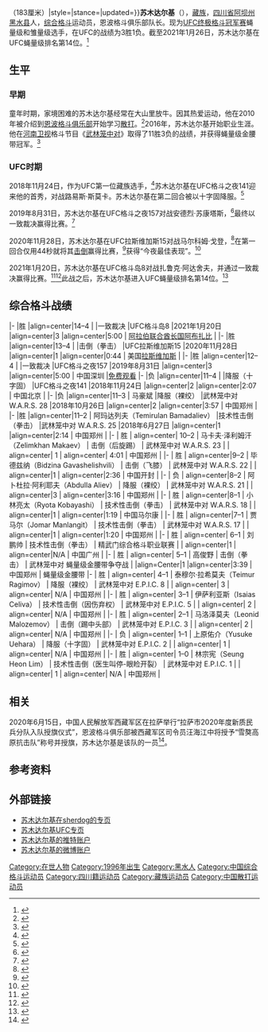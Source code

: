 {{Infobox martial artist|name=Su Mudaerji <br> 苏木达尔基 <br> བསོད་ནམས་དར་རྒྱས། <br> Sonam Darjiee|mma_subwin=1|kickbox_kowin=|kickbox_loss=|kickbox_koloss=|kickbox_draw=|kickbox_nc=|mma_kowin=11|mma_decwin=2|years_active=2016年至今|mma_koloss=|mma_subloss=4|mma_decloss=|mma_draw=|mma_nc=|sherdog=228263|footnotes=|kickbox_win=|team=[[恩波格斗|恩波格斗]]|image=|death_cause=|image_size=|other_names=藏族雄鹰（The Tibetan Eagle）|birth_name=苏木达尔基|birth_date={{birth date and age|1996|01|20}}|birth_place=[[四川省|四川省]][[阿坝藏族羌族自治州|阿坝州]][[黑水县|黑水县]]|death_date=|death_place=|residence=|fighting_out_of=中国四川省阿坝州|nationality={{PRC}}|height={{height|ft=5|in=8}}|weight_lb=125|weight_class=[[蝇量级|蝇量级]] <br>[[雏量级|雏量级]]|reach=72.0英寸<ref name="UFC Stats">{{Cite web|title=Stats {{!}} UFC|url=http://ufcstats.com/fighter-details/6e15f63b6c2e2c15|access-date=2020-10-04|website=ufcstats.com}}</ref>（183厘米）|style=|stance=|updated=}}'''苏木达尔基'''（{{Bd|1996年|1月20日}}），[[藏族|藏族]]，[[四川省|四川省]][[阿坝藏族羌族自治州|阿坝州]][[黑水县|黑水县]]人，[[综合格斗|综合格斗]]运动员，恩波格斗俱乐部队长。现为[[终极格斗冠军赛|UFC终极格斗冠军赛]]蝇量级和雏量级选手，在UFC的战绩为3胜1负。截至2021年1月26日，苏木达尔基在UFC蝇量级排名第14位。<ref>{{Cite web|title=Su Mudaerji - UFC|url=https://www.ufc.com/node/90632|accessdate=2021-01-26|author=|date=|format=|work=www.ufc.com|publisher=|language=en}}</ref>

== 生平 ==

=== 早期 ===
童年时期，家境困难的苏木达尔基经常在大山里放牛。因其热爱运动，他在2010年被介绍到[[恩波格斗俱乐部|恩波格斗俱乐部]]开始学习[[散打|散打]]。<ref>{{Cite web|title=苏木达尔基UFC三连胜，这个藏族放牛小子野心不小|url=http://www.bjnews.com.cn/detail/161122196615250.html|accessdate=2021-01-22|author=|date=|format=|work=www.bjnews.com.cn|publisher=|language=}}</ref>2016年，苏木达尔基开始职业生涯。他在[[河南卫视|河南卫视]]格斗节目《[[武林笼中对|武林笼中对]]》取得了11胜3负的战绩，并获得蝇量级金腰带冠军。<ref>{{Cite web|title=Su Mudaerji|url=https://www.sherdog.com/fighter/Su-Mudaerji-228263|accessdate=2020-08-07|author=Sherdog.com|work=Sherdog}}</ref>

=== UFC时期 ===
2018年11月24日，作为UFC第一位藏族选手，<ref>{{Cite web|title=Su Mudaerji’s UFC debut is ‘a moment of pride for the people of Tibet’|url=https://www.mmafighting.com/2018/11/23/18108645/su-mudaerji-ufc-debut-moment-pride-people-tibet-beijing|accessdate=2021-01-22|date=2018-11-23|last=Cruz|first=Guilherme|work=MMA Fighting|language=en}}</ref>苏木达尔基在UFC格斗之夜141迎来他的首秀，对战路易斯·斯莫卡。苏木达尔基在第二回合被以十字固降服。<ref>{{Cite web|title=UFC Beijing Preliminary Card Results and Recap|url=https://cagesidepress.com/2018/11/24/ufc-beijing-preliminary-card-results-and-recap/|accessdate=2021-01-22|date=2018-11-24|last=Staff|work=Cageside Press|language=en-US}}</ref>

2019年8月31日，苏木达尔基在UFC格斗之夜157对战安德烈·苏康塔斯，<ref>{{Cite web|title=Su Mudaerji vs. Andre Soukhamthath toegevoegd aan UFC Shenzhen card|url=https://mmadna.nl/sumudaerji-vs-andre-soukhamthath-toegevoegd-aan-ufc-shenzhen-card/|accessdate=2021-01-22|date=2019-07-23|last=DNA|first=MMA|work=MMA DNA|language=en-US}}</ref>最终以一致裁决赢得比赛。<ref>{{Cite web|title=UFC Shenzhen Results: Su Mudaerji Dominates Andre Soukhamthath Impressively|url=https://cagesidepress.com/2019/08/31/ufc-shenzhen-results-su-mudaerji/|accessdate=2021-01-22|date=2019-08-31|last=Doherty|first=Dan|work=Cageside Press|language=en-US}}</ref>

2020年11月28日，苏木达尔基在UFC拉斯维加斯15对战马尔科姆·戈登，<ref>{{Cite web|title=Su Mudaerji vs. Malcolm Gordon toegevoegd aan UFC evenement op 28 november|url=https://mmadna.nl/su-mudaerji-vs-malcolm-gordon-toegevoegd-aan-ufc-evenement-op-28-november/|accessdate=2021-01-22|date=2020-09-12|last=DNA|first=MMA|work=MMA DNA|language=en-US}}</ref>在第一回合仅用44秒就将其[[擊倒|击倒]]赢得比赛，<ref>{{Cite web|title=UFC Vegas 15 Results: Su Mudaerji Destroys Malcolm Gordon|url=https://cagesidepress.com/2020/11/28/ufc-vegas-15-results-su-mudaerji-destroys-malcolm-gordon/|accessdate=2021-01-22|date=2020-11-28|last=Evanoff|first=Josh|work=Cageside Press|language=en-US}}</ref>获得“今夜最佳表现”。<ref name=":0">{{Cite web|title=UFC Vegas 15 post-fight bonuses: Smith nabs POTN for round 1 triangle|url=https://www.bloodyelbow.com/2020/11/29/21724480/ufc-vegas-15-post-fight-bonuses-smith-nabs-potn-for-first-round-triangle|accessdate=2021-01-22|date=2020-11-29|last=Haynes|first=Stephie|work=Bloody Elbow|language=en}}</ref>

2021年1月20日，苏木达尔基在UFC格斗岛8对战扎鲁克·阿达舍夫，并通过一致裁决赢得比赛。<ref>{{Cite web|title=Su Mudaerji pakt short notice partij tegen Zarrukh Adashev op 20 januari in Abu Dhabi|url=https://mmadna.nl/su-mudaerji-pakt-short-notice-partij-tegen-zarrukh-adashev-op-20-januari-in-abu-dhabi/|accessdate=2021-01-22|date=2020-12-31|last=DNA|first=MMA|work=MMA DNA|language=en-US}}</ref><ref>{{Cite web|title=UFC Fight Island 8 Results: Su Mudaerji Wins Tactical Fight Over Zarrukh Adashev|url=https://cagesidepress.com/2021/01/20/ufc-fight-island-8-results-su-mudaerji/|accessdate=2021-01-22|date=2021-01-20|last=Doherty|first=Dan|work=Cageside Press|language=en-US}}</ref>此战之后，苏木达尔基进入UFC蝇量级排名第14位。<ref>{{Cite web|title=Rankings - UFC|url=https://web.archive.org/web/20210127090032/https://www.ufc.com/rankings|accessdate=2021-01-27|author=|date=2021-01-27|format=|work=web.archive.org|publisher=|language=}}</ref>

== 综合格斗战绩 ==
{{MMArecordbox
|draws=
|nc=
|ko-wins=11
|sub-wins=1
|dec-wins=2
|ko-losses=
|sub-losses=4
|dec-losses=
|dq-wins=
|dq-losses=
|other-wins=
|other-losses=
}}

{{MMA record start}}
|-
|{{yes2}}胜
|align=center|14–4
|{{flagicon|UZB}} {{le|扎鲁克·阿达舍夫|Zarrukh Adashev}}
|一致裁决
|UFC格斗岛8
|2021年1月20日
|align=center|3
|align=center|5:00
|{{flagicon|ARE}} [[阿拉伯联合酋长国|阿拉伯联合酋长国]][[阿布扎比|阿布扎比]]
|
|-
|{{yes2}}胜
|align=center|13–4
|{{flagicon|CAN}} {{le|马尔科姆·戈登|Malcolm Gordon (fighter)}}
|击倒（拳击）
|UFC拉斯维加斯15
|2020年11月28日
|align=center|1
|align=center|0:44
|{{flagicon|USA}} 美国[[拉斯维加斯|拉斯维加斯]]
|{{small|回归蝇量级 <br>今夜最佳表现<br>[https://www.bilibili.com/video/BV1i3411T7Qq 免费观看]}}
|-
|{{yes2}}胜
|align=center|12–4
|{{flagicon|USA}} {{le|安德烈·苏康塔斯|Andre Soukhamthath}}
|一致裁决
|UFC格斗之夜157 
|2019年8月31日
|align=center|3
|align=center|5:00
|{{flagicon|PRC}} 中国深圳
|[https://www.bilibili.com/video/BV1Ay4y1S7Eo 免费观看]
|-
|{{no2}}负
|align=center|11–4
|{{flagicon|USA}} {{le|路易斯·斯莫卡|Louis Smolka}}
|降服（十字固）
|UFC格斗之夜141
|2018年11月24日
|align=center|2
|align=center|2:07
|{{flagicon|PRC}} 中国北京
|
|-
|{{no2}}负
|align=center|11–3
|{{flagicon|PRC}} 马豪斌
|降服（裸绞）
|武林笼中对 W.A.R.S. 28
|2018年10月26日
|align=center|2 
|align=center|3:57
|{{flagicon|PRC}} 中国郑州
|{{small|蝇量级比赛}}
|-
|{{yes2}}胜
|align=center|11–2
|{{flagicon|RUS}} 阿玛达列夫（Temirulan Bamadaliev）
|技术性击倒（拳击）
|武林笼中对 W.A.R.S. 25
|2018年6月27日
|align=center|1
|align=center|2:14
|{{flagicon|PRC}} 中国郑州
|{{small|无限量级（130磅）比赛}}
|-
| {{yes2}}胜
| align=center| 10–2
| {{flagicon|RUS}} 马卡夫·泽利姆汗（Zelimkhan Makaev）
| 击倒（后旋踢）
| 武林笼中对 W.A.R.S. 23
| {{dts|2018|April|14}}
| align=center| 1
| align=center| 4:01
|{{flagicon|PRC}} 中国郑州
|{{small|雏量级首秀}}
|-
| {{yes2}}胜
| align=center|9–2
| {{flagicon|GEO}} 毕德兹纳（Bidzina Gavashelishvili）
| 击倒（飞膝）
| 武林笼中对 W.A.R.S. 22
| {{dts|2018|March|17}}
| align=center|1
| align=center|2:36
|{{flagicon|PRC}} 中国开封
|{{small|无限量级（128磅）比赛}}
|-
| {{no2}}负
| align=center|8–2
| {{flagicon|RUS}} 阿卜杜拉·阿利耶夫（Abdulla Aliev）
| 降服（裸绞）
| 武林笼中对 W.A.R.S. 21
| {{dts|2018|January|13}}
| align=center|3
| align=center|3:16
|{{flagicon|PRC}} 中国郑州
|{{small|争夺空缺的武林笼中对蝇量级冠军}}
|-
| {{yes2}}胜
| align=center|8–1
| {{flagicon|JPN}} 小林亮太（Ryota Kobayashi）
| 技术性击倒（拳击）
| 武林笼中对 W.A.R.S. 18
| {{dts|2017|October|28}}
| align=center|1
| align=center|1:19
|{{flagicon|PRC}} 中国马尔康
|{{small|无限量级（130磅）比赛}}
|-
| {{yes2}}胜
| align=center|7–1
| {{flagicon|PHL}} 贾马尔（Jomar Manlangit）
| 技术性击倒（拳击）
| 武林笼中对 W.A.R.S. 17
| {{dts|2017|September|16}}
| align=center|1
| align=center|1:20
|{{flagicon|PRC}} 中国郑州
|{{small|无限量级（130磅）比赛}}
|-
| {{yes2}}胜
| align=center| 6–1
| {{flagicon|PRC}} 刘鹏帅
| 技术性击倒（拳击）
| 精武门综合格斗职业联赛
| {{dts|2017|April|07}}
| align=center|1
| align=center|N/A
|{{flagicon|PRC}} 中国广州
|
|-
| {{yes2}}胜
| align=center| 5–1
| {{flagicon|PRC}} 高俊野
| 击倒（拳击）
| 武林笼中对 蝇量级金腰带争夺战
|{{dts|2017|January|13}}
|align=Center|1
|align=center|3:39
|{{flagicon|PRC}} 中国郑州
| 蝇量级金腰带
|-
| {{yes2}}胜
| align=center| 4–1
| {{flagicon|UKR}} 泰穆尔·拉希莫夫（Teimur Ragimov）
| 降服（裸绞）
| 武林笼中对 E.P.I.C. 8
| {{dts|2016|September|28}}
| align=center| 3
| align=center| N/A
|{{flagicon|PRC}} 中国郑州
| 
|-
| {{yes2}}胜
| align=center| 3–1
| {{flagicon|ESP}} 伊萨利亚斯（Isaias Celiva）
| 技术性击倒（因伤弃权）
| 武林笼中对 E.P.I.C. 5
| {{dts|2016|June|29}}
| align=center| 2
| align=center| N/A
|{{flagicon|PRC}} 中国郑州
| 
|-
| {{yes2}}胜
| align=center| 2–1
| {{flagicon|RUS}} 马洛泽莫夫（Leonid Malozemov）
| 击倒（踢中头部）
| 武林笼中对 E.P.I.C. 3
| {{dts|2016|April|23}}
| align=center| 2
| align=center| N/A
|{{flagicon|PRC}} 中国郑州
| 
|-
| {{no2}}负
| align=center| 1–1
| {{flagicon|JPN}} 上原佑介（Yusuke Uehara）
| 降服（十字固）
| 武林笼中对 E.P.I.C. 2
| {{dts|2016|March|13}}
| align=center| 1
| align=center| N/A
|{{flagicon|PRC}} 中国郑州
|
|-
| {{yes2}}胜
| align=center| 1–0
| {{flagicon|KOR}} 林宗宪（Seung Heon Lim）
| 技术性击倒（医生叫停-眼睑开裂）
| 武林笼中对 E.P.I.C. 1
| {{dts|2016|January|13}}
| align=center| 1
| align=center| N/A
|{{flagicon|PRC}} 中国郑州
|{{small|蝇量级首秀}}
{{end}}

== 相关 ==
2020年6月15日，中国人民解放军西藏军区在拉萨举行“拉萨市2020年度新质民兵分队入队授旗仪式”，恩波格斗俱乐部被西藏军区司令员汪海江中将授予“雪獒高原抗击队”称号并授旗，苏木达尔基是该队的一员<ref name="授旗">{{cite web |title=我州恩波格斗俱乐部被西藏军区授予“雪獒高原抗击队”称号并授旗 |url=http://tyj.sc.gov.cn/sctyj/szxw/2020/6/20/f69aff5520d3461ebff134104ee84e37.shtml |website=四川省体育局 |accessdate=2021-01-28 |date=2020-06-20}}</ref>。

== 参考资料 ==
<references responsive="" />

== 外部链接 ==

* [https://www.sherdog.com/fighter/Su-Mudaerji-228263 苏木达尔基在sherdog的专页]
* [https://www.ufc.com/athlete/su-mudaerji 苏木达尔基UFC专页]
*[https://twitter.com/mudaerji_su 苏木达尔基的推特账户]
*[https://weibo.com/u/5275242896 苏木达尔基的微博账户]

[[Category:在世人物|Category:在世人物]]
[[Category:1996年出生|Category:1996年出生]]
[[Category:黑水人|Category:黑水人]]
[[Category:中国综合格斗运动员|Category:中国综合格斗运动员]]
[[Category:四川籍运动员|Category:四川籍运动员]]
[[Category:藏族运动员|Category:藏族运动员]]
[[Category:中国散打运动员|Category:中国散打运动员]]